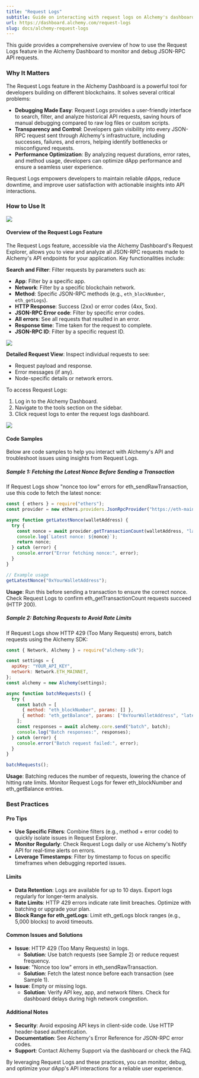 ```yaml
---
title: "Request Logs"
subtitle: Guide on interacting with request logs on Alchemy's dashboard
url: https://dashboard.alchemy.com/request-logs
slug: docs/alchemy-request-logs
---
```


This guide provides a comprehensive overview of how to use the Request Logs feature in the Alchemy Dashboard to monitor and debug JSON-RPC API requests.

### Why It Matters

The Request Logs feature in the Alchemy Dashboard is a powerful tool for developers building on different blockchains. It solves several critical problems:

* **Debugging Made Easy**: Request Logs provides a user-friendly interface to search, filter, and analyze historical API requests, saving hours of manual debugging compared to raw log files or custom scripts.
* **Transparency and Control**: Developers gain visibility into every JSON-RPC request sent through Alchemy's infrastructure, including successes, failures, and errors, helping identify bottlenecks or misconfigured requests.
* **Performance Optimization**: By analyzing request durations, error rates, and method usage, developers can optimize dApp performance and ensure a seamless user experience.

Request Logs empowers developers to maintain reliable dApps, reduce downtime, and improve user satisfaction with actionable insights into API interactions.

### How to Use It

![](https://alchemyapi-res.cloudinary.com/image/upload/v1749676270/Screenshot_2025-06-11_at_2.11.07_PM_g03ees.png)

#### Overview of the Request Logs Feature

The Request Logs feature, accessible via the Alchemy Dashboard's Request Explorer, allows you to view and analyze all JSON-RPC requests made to Alchemy's API endpoints for your application. Key functionalities include:

**Search and Filter**: Filter requests by parameters such as:

* **App**: Filter by a specific app.
* **Network**: Filter by a specific blockchain network.
* **Method**: Specific JSON-RPC methods (e.g., `eth_blockNumber`, `eth_getLogs`).
* **HTTP Response**: Success (2xx) or error codes (4xx, 5xx).
* **JSON-RPC Error code**: Filter by specific error codes.
* **All errors**: See all requests that resulted in an error.
* **Response time**: Time taken for the request to complete.
* **JSON-RPC ID**: Filter by a specific request ID.

![](https://alchemyapi-res.cloudinary.com/image/upload/v1749676305/Screenshot_2025-06-11_at_2.11.41_PM_eqswvu.png)

**Detailed Request View**: Inspect individual requests to see:

* Request payload and response.
* Error messages (if any).
* Node-specific details or network errors.

To access Request Logs:

1. Log in to the Alchemy Dashboard.
2. Navigate to the tools section on the sidebar.
3. Click request logs to enter the request logs dashboard.

![](https://alchemyapi-res.cloudinary.com/image/upload/v1749676289/Screenshot_2025-06-11_at_2.11.24_PM_rwldpd.png)

#### Code Samples

Below are code samples to help you interact with Alchemy's API and troubleshoot issues using insights from Request Logs.

##### Sample 1: Fetching the Latest Nonce Before Sending a Transaction

If Request Logs show "nonce too low" errors for eth\_sendRawTransaction, use this code to fetch the latest nonce:

```javascript
const { ethers } = require("ethers");
const provider = new ethers.providers.JsonRpcProvider("https://eth-mainnet.g.alchemy.com/v2/YOUR_API_KEY");

async function getLatestNonce(walletAddress) {
  try {
    const nonce = await provider.getTransactionCount(walletAddress, "latest");
    console.log(`Latest nonce: ${nonce}`);
    return nonce;
  } catch (error) {
    console.error("Error fetching nonce:", error);
  }
}

// Example usage
getLatestNonce("0xYourWalletAddress");
```

**Usage**: Run this before sending a transaction to ensure the correct nonce. Check Request Logs to confirm eth\_getTransactionCount requests succeed (HTTP 200).

##### Sample 2: Batching Requests to Avoid Rate Limits

If Request Logs show HTTP 429 (Too Many Requests) errors, batch requests using the Alchemy SDK:

```javascript
const { Network, Alchemy } = require("alchemy-sdk");

const settings = {
  apiKey: "YOUR_API_KEY",
  network: Network.ETH_MAINNET,
};
const alchemy = new Alchemy(settings);

async function batchRequests() {
  try {
    const batch = [
      { method: "eth_blockNumber", params: [] },
      { method: "eth_getBalance", params: ["0xYourWalletAddress", "latest"] },
    ];
    const responses = await alchemy.core.send("batch", batch);
    console.log("Batch responses:", responses);
  } catch (error) {
    console.error("Batch request failed:", error);
  }
}

batchRequests();
```

**Usage**: Batching reduces the number of requests, lowering the chance of hitting rate limits. Monitor Request Logs for fewer eth\_blockNumber and eth\_getBalance entries.

### Best Practices

#### Pro Tips

* **Use Specific Filters**: Combine filters (e.g., method + error code) to quickly isolate issues in Request Explorer.
* **Monitor Regularly**: Check Request Logs daily or use Alchemy's Notify API for real-time alerts on errors.
* **Leverage Timestamps**: Filter by timestamp to focus on specific timeframes when debugging reported issues.

#### Limits

* **Data Retention**: Logs are available for up to 10 days. Export logs regularly for longer-term analysis.
* **Rate Limits**: HTTP 429 errors indicate rate limit breaches. Optimize with batching or upgrade your plan.
* **Block Range for eth\_getLogs**: Limit eth\_getLogs block ranges (e.g., 5,000 blocks) to avoid timeouts.

#### Common Issues and Solutions

* **Issue**: HTTP 429 (Too Many Requests) in logs.
  * **Solution**: Use batch requests (see Sample 2) or reduce request frequency.
* **Issue**: "Nonce too low" errors in eth\_sendRawTransaction.
  * **Solution**: Fetch the latest nonce before each transaction (see Sample 1).
* **Issue**: Empty or missing logs.
  * **Solution**: Verify API key, app, and network filters. Check for dashboard delays during high network congestion.

#### Additional Notes

* **Security**: Avoid exposing API keys in client-side code. Use HTTP header-based authentication.
* **Documentation**: See Alchemy's Error Reference for JSON-RPC error codes.
* **Support**: Contact Alchemy Support via the dashboard or check the FAQ.

By leveraging Request Logs and these practices, you can monitor, debug, and optimize your dApp's API interactions for a reliable user experience.
